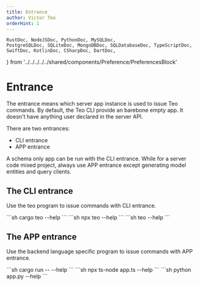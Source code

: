 ```yaml
---
title: Entrance
author: Victor Teo
orderHint: 1
---
```


    RustDoc, NodeJSDoc, PythonDoc, MySQLDoc,
    PostgreSQLDoc, SQLiteDoc, MongoDBDoc, SQLDatabaseDoc, TypeScriptDoc,
    SwiftDoc, KotlinDoc, CSharpDoc, DartDoc,
} from '../../../../../shared/components/Preference/PreferencesBlock'

# Entrance

The entrance means which server app instance is used to issue Teo commands. By
default, the Teo CLI provide an barebone empty app. It doesn't have anything 
user declared in the server API.

There are two entrances:

* CLI entrance
* APP entrance

A schema only app can be run with the CLI entrance. While for a server code 
mixed project, always use APP entrance except generating model entities and
query clients.

## The CLI entrance

Use the teo program to issue commands with CLI entrance.

<RustDoc>
```sh
cargo teo --help
```
</RustDoc>
<NodeJSDoc>
```sh
npx teo --help
```
</NodeJSDoc>
<PythonDoc>
```sh
teo --help
```
</PythonDoc>

## The APP entrance

Use the backend language specific program to issue commands with APP entrance.

<RustDoc>
```sh
cargo run -- --help
```
</RustDoc>
<NodeJSDoc>
```sh
npx ts-node app.ts --help
```
</NodeJSDoc>
<PythonDoc>
```sh
python app.py --help
```
</PythonDoc>

<PrevNext />
